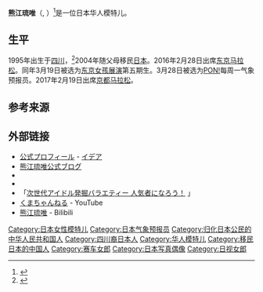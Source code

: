 {{Infobox people
| name = 熊江琉唯<br>Rui Kumae
| image            = Rui Kumae, 2017 (cropped).jpg
| image_size       = 
| native_name = 
| native_name_lang = 
| birth_date = {{birth date and age|1995|4|17}}
| birth_place = {{CHN}}[[四川|四川]]
| nationality = {{JAP}}
| other_names = {{nihongo|Kumako|くまこ、くま子}}
| occupation = 模特儿
| years_active = 2015–
| agency =Idea
| height = 172 cm (2015)<ref>{{cite web|url=http://www.eyes-h.com/cast/rui_kumae/|title=公式プロフィール|language=ja|publisher=Eyes Inc|accessdate=2017-08-11|archive-date=2016-10-21|archive-url=https://web.archive.org/web/20161021104820/http://www.eyes-h.com/cast/rui_kumae/|dead-url=no}}</ref>
}}
'''熊江琉唯'''（{{lang-en|Rui Kumae}}, {{bd|1995年|4月17日||}}）<ref>{{cite web|url=http://www.neostation.tv/categories/ninkimono/profile/242|title=熊江琉唯プロフィール NEO station.TV【ネオステ】|language=ja|accessdate=2017-08-11|url-status=dead|archiveurl=https://web.archive.org/web/20150826111701/http://www.neostation.tv/categories/ninkimono/profile/242|archivedate=2015-08-26}}</ref>是一位日本华人模特儿。

==生平==
1995年出生于[[四川|四川]]，<ref>{{cite web|url=http://www.oursongs-creative.jp/profile/archives/51|title=所属者一覧>業務提携>熊江 琉唯|language=ja|accessdate=2017-08-11|archive-date=2015-08-12|archive-url=https://web.archive.org/web/20150812043808/http://www.oursongs-creative.jp/profile/archives/51|dead-url=no}}</ref>2004年随父母移民[[日本|日本]]。2016年2月28日出席[[东京马拉松|东京马拉松]]。同年3月19日被选为[[东京女孩展演|东京女孩展演]]第五期生。3月28日被选为[[PON!|PON!]]每周一气象预报员。2017年2月19日出席[[京都马拉松|京都马拉松]]。

==参考来源==
{{reflist}}

==外部链接==
{{commonscat|Rui Kumae}}
* [http://www.incent.jp/idea/model/kumae/index.html 公式プロフィール] {{Wayback|url=http://www.incent.jp/idea/model/kumae/index.html |date=20200701150518 }} - [[イデア_(芸能プロダクション)|イデア]]
* [https://ameblo.jp/rui-kumae-official/ 熊江琉唯公式ブログ]
* {{Twitter|ruikumae}}
* {{Instagram|ruikumae}}
* 「[https://www.ntv.co.jp/ninkimono/ 次世代アイドル発掘バラエティー 人気者になろう！] {{Wayback|url=https://www.ntv.co.jp/ninkimono/ |date=20210421232607 }}」
*[https://www.youtube.com/channel/UCn16T9OsooqLgV9Sp-_aPQg/videos くまちゃんねる] - YouTube
*[https://space.bilibili.com/438325074 熊江琉唯] {{Wayback|url=https://space.bilibili.com/438325074 |date=20210225044543 }} - Bilibili

{{日视女郎}}
{{DEFAULTSORT:Kumae, Rui}}
[[Category:日本女性模特儿|Category:日本女性模特儿]]
[[Category:日本气象预报员|Category:日本气象预报员]]
[[Category:归化日本公民的中华人民共和国人|Category:归化日本公民的中华人民共和国人]]
[[Category:四川裔日本人|Category:四川裔日本人]]
[[Category:华人模特儿|Category:华人模特儿]]
[[Category:移民日本的中国人|Category:移民日本的中国人]]
[[Category:赛车女郎|Category:赛车女郎]]
[[Category:日本写真偶像|Category:日本写真偶像]]
[[Category:日视女郎|Category:日视女郎]]
